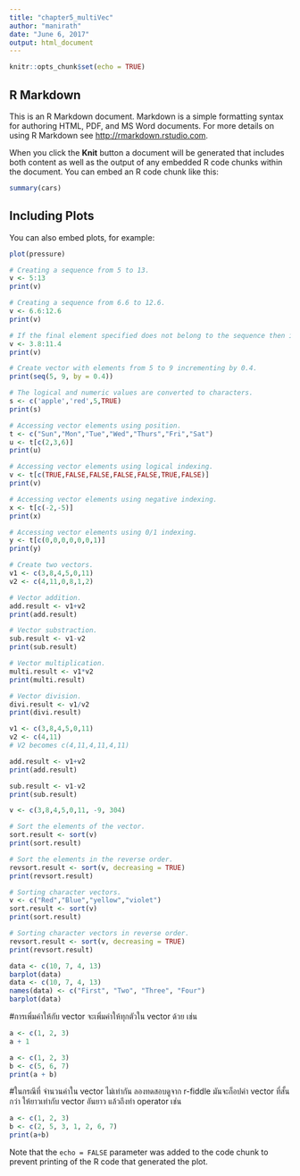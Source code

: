 ```yaml
---
title: "chapter5_multiVec"
author: "manirath"
date: "June 6, 2017"
output: html_document
---
```


```r
knitr::opts_chunk$set(echo = TRUE)
```

## R Markdown

This is an R Markdown document. Markdown is a simple formatting syntax for authoring HTML, PDF, and MS Word documents. For more details on using R Markdown see <http://rmarkdown.rstudio.com>.

When you click the **Knit** button a document will be generated that includes both content as well as the output of any embedded R code chunks within the document. You can embed an R code chunk like this:

```r
summary(cars)
```

## Including Plots

You can also embed plots, for example:

```r
plot(pressure)
```

```r
# Creating a sequence from 5 to 13.
v <- 5:13
print(v)

# Creating a sequence from 6.6 to 12.6.
v <- 6.6:12.6
print(v)

# If the final element specified does not belong to the sequence then it is discarded.
v <- 3.8:11.4
print(v)
```

```r
# Create vector with elements from 5 to 9 incrementing by 0.4.
print(seq(5, 9, by = 0.4))
```

```r
# The logical and numeric values are converted to characters.
s <- c('apple','red',5,TRUE)
print(s)
```
```r
# Accessing vector elements using position.
t <- c("Sun","Mon","Tue","Wed","Thurs","Fri","Sat")
u <- t[c(2,3,6)]
print(u)

# Accessing vector elements using logical indexing.
v <- t[c(TRUE,FALSE,FALSE,FALSE,FALSE,TRUE,FALSE)]
print(v)

# Accessing vector elements using negative indexing.
x <- t[c(-2,-5)]
print(x)

# Accessing vector elements using 0/1 indexing.
y <- t[c(0,0,0,0,0,0,1)]
print(y)
```

```r
# Create two vectors.
v1 <- c(3,8,4,5,0,11)
v2 <- c(4,11,0,8,1,2)

# Vector addition.
add.result <- v1+v2
print(add.result)

# Vector substraction.
sub.result <- v1-v2
print(sub.result)

# Vector multiplication.
multi.result <- v1*v2
print(multi.result)

# Vector division.
divi.result <- v1/v2
print(divi.result)
```

```r
v1 <- c(3,8,4,5,0,11)
v2 <- c(4,11)
# V2 becomes c(4,11,4,11,4,11)

add.result <- v1+v2
print(add.result)

sub.result <- v1-v2
print(sub.result)
```
```r
v <- c(3,8,4,5,0,11, -9, 304)

# Sort the elements of the vector.
sort.result <- sort(v)
print(sort.result)

# Sort the elements in the reverse order.
revsort.result <- sort(v, decreasing = TRUE)
print(revsort.result)

# Sorting character vectors.
v <- c("Red","Blue","yellow","violet")
sort.result <- sort(v)
print(sort.result)

# Sorting character vectors in reverse order.
revsort.result <- sort(v, decreasing = TRUE)
print(revsort.result)
```

```r
data <- c(10, 7, 4, 13)
barplot(data)
data <- c(10, 7, 4, 13)
names(data) <- c("First", "Two", "Three", "Four")
barplot(data)
```

#การเพิ่มค่าให้กับ vector จะเพิ่มค่าให้ทุกตัวใน vector ด้วย เช่น

```r
a <- c(1, 2, 3)
a + 1
```

```r
a <- c(1, 2, 3)
b <- c(5, 6, 7)
print(a + b)
```
#ในกรณีที่ จำนวนค่าใน vector ไม่เท่ากัน ลองทดสอบดูจาก r-fiddle มันจะก็อปค่า vector ที่สั้นกว่า ให้ยาวเท่ากับ vector อันยาว แล้วถึงทำ operator เช่น

```r
a <- c(1, 2, 3)
b <- c(2, 5, 3, 1, 2, 6, 7)
print(a+b)

```



Note that the `echo = FALSE` parameter was added to the code chunk to prevent printing of the R code that generated the plot.

